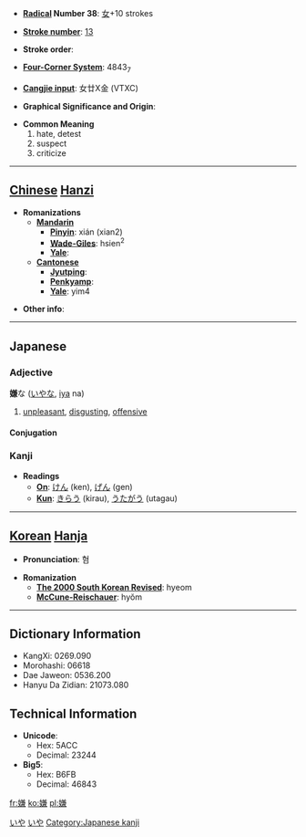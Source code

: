 * '''[[Wiktionary:Chinese radical index| Radical]] Number 38''': [[Wiktionary:Chinese radical index 女|女]]+10 strokes

* '''[[Wiktionary:Chinese total strokes index|Stroke number]]''': [[Wiktionary:Chinese total strokes index 13|13]]

* '''Stroke order''': 

* '''[[Wiktionary:Chinese four corner index|Four-Corner System]]''': 4843<sub>7</sub>

* '''[[Wiktionary:Chinese Cangjie index|Cangjie input]]''': 女廿X金 (VTXC)

* '''Graphical Significance and Origin''': 

* '''Common Meaning'''
*#hate, detest
*# suspect
*# criticize


----

== [[Chinese]] [[Hanzi]] ==

* '''Romanizations'''
** '''[[Mandarin]]'''
*** '''[[Pinyin]]''': xián (xian2)
*** '''[[Wade-Giles]]''': hsien<sup>2</sup>
*** '''[[Yale]]''': 
** '''[[Cantonese]]'''
*** '''[[Jyutping]]''':
*** '''[[Penkyamp]]''': 
*** '''[[Yale]]''': yim4

* '''Other info''': 

----

== Japanese ==
===Adjective===
'''嫌'''な ([[いや]]な, [[iya]] na)
#[[unpleasant]], [[disgusting]], [[offensive]]
====Conjugation====
{{ja-na|嫌|いや|iya}}


===Kanji===
* '''Readings'''
** '''[[On]]''': [[けん]] (ken), [[げん]] (gen)
** '''[[Kun]]''': [[きらう]] (kirau), [[うたがう]] (utagau)


----

== [[Korean]] [[Hanja]] ==

* '''Pronunciation''': 혐

* '''Romanization'''
** '''[[The 2000 South Korean Revised Romanization|The 2000 South Korean Revised]]''': hyeom
** '''[[McCune-Reischauer]]''': hyŏm

----

== Dictionary Information ==

* KangXi: 0269.090
* Morohashi: 06618
* Dae Jaweon: 0536.200
* Hanyu Da Zidian: 21073.080

== Technical Information ==

* '''Unicode''':
** Hex: 5ACC
** Decimal: 23244
* '''Big5''':
** Hex: B6FB
** Decimal: 46843

[[Category:Japanese language|いや]]
[[Category:な-Adjectives|いや]]
[[Category:Japanese kanji]]

[[fr:嫌]]
[[ko:嫌]]
[[pl:嫌]]